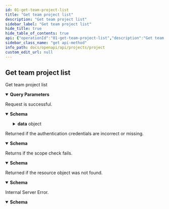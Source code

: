 ```yaml
---
id: 01-get-team-project-list
title: "Get team project list"
description: "Get team project list"
sidebar_label: "Get team project list"
hide_title: true
hide_table_of_contents: true
api: {"operationId":"01-get-team-project-list","description":"Get team project list","security":[{"oauth2":["read:project:project"]}],"parameters":[{"name":"teamID","in":"query","description":"The team ID","required":true,"schema":{"type":"string"}},{"name":"limit","in":"query","description":"The number of test case libraries returned by this request.","schema":{"type":"integer"}},{"name":"cursor","in":"query","description":"The starting location of this request.","schema":{"type":"string"}}],"responses":{"200":{"description":"Request is successful.","content":{"application/json":{"schema":{"type":"object","properties":{"data":{"type":"object","properties":{"list":{"type":"array","items":{"type":"object","properties":{"id":{"type":"string","description":"The project ID"},"name":{"type":"string","description":"The project Name"},"createTime":{"type":"integer","description":"The createTime of project"},"owner":{"type":"object","properties":{"id":{"type":"string","description":"The project owner ID"},"name":{"type":"string","description":"The project owner name"}}},"creator":{"type":"object","properties":{"id":{"type":"string","description":"The project creator ID"},"name":{"type":"string","description":"The project creator name"}}},"status":{"type":"object","properties":{"id":{"type":"string","description":"The ID of project status"},"name":{"type":"string","description":"The name of project status"},"category":{"type":"string","description":"The category of project status"}}},"statusCategory":{"type":"string","description":"The category of project status"},"stickToTop":{"type":"boolean","description":"Whether the project is at the top"},"isArchive":{"type":"boolean","description":"Archived project or not"},"archiveUser":{"type":"object","properties":{"id":{"type":"string","description":"The ID of people who archived project"},"name":{"type":"string","description":"The name of people who archived project"}}},"archiveTime":{"type":"integer","description":"Time when the project was archived"},"plannedStartDate":{"type":"string","description":"The date of project planned to start,sample as 2023-05-06"},"plannedEndDate":{"type":"string","description":"The date of project planned to end,sample as 2023-05-06"}},"title":"ProjectDetail"}},"pageInfo":{"type":"object","description":"Page information.","properties":{"count":{"type":"integer","description":"The number returned this time."},"endCursor":{"type":"string","description":"The last cursor on this page is generally used to turn pages."},"hasNextPage":{"type":"boolean","description":"Is there a next page."},"startCursor":{"type":"string","description":"The first cursor on this page is generally used to turn pages."},"totalCount":{"type":"integer","description":"The total number of items available in the entire collection, including those that are  returned in the current response."}}}}},"result":{"type":"string","description":"The result of this request."},"errorCode":{"type":"string","description":"The error code of this request."},"errorMsg":{"type":"string","description":"Error message for this request."}},"example":[{"result":"SUCCESS","data":{"list":[{"id":"5f1b0b5b","name":"project1","createTime":1691726809,"owner":{"id":"1b2b2b29","name":"owner"},"creator":{"id":"1b2b2b29","name":"creator"},"status":{"id":"to_do","name":"To Do","category":"to_do"},"statusCategory":"to_do","stickToTop":false,"isArchive":false,"archiveUser":{"id":"5h2b2b29","name":"archiveUser"},"archiveTime":1691726809,"plannedStartDate":"2023-01-01","plannedEndDate":"2023-01-31"}],"pageInfo":{"count":1,"endCursor":"sample_end_cursor","hasNextPage":false,"startCursor":"sample_start_cursor","totalCount":1}}}],"title":"ListProjectSuccessResponse"}}}},"401":{"description":"Returned if the authentication credentials are incorrect or missing.","content":{"application/json":{"schema":{"description":"Access token is invalid","type":"object","properties":{"result":{"type":"string","description":"The result of this request."},"errorCode":{"type":"string","description":"The error code of this request."},"errorMsg":{"type":"string","description":"Error message for this request."}},"example":{"result":"FAIL","errorCode":"Unauthorized","errorMsg":"Access token is invalid"},"title":"BadResponse401"}}}},"403":{"description":"Returns if the scope check fails.","content":{"application/json":{"schema":{"description":"Scope is invalid","type":"object","properties":{"result":{"type":"string","description":"The result of this request."},"errorCode":{"type":"string","description":"The error code of this request."},"errorMsg":{"type":"string","description":"Error message for this request."}},"example":{"result":"FAIL","errorCode":"Forbidden","errorMsg":"Scope is invalid"},"title":"BadResponse403"}}}},"404":{"description":"Returned if the resource object was not found.","content":{"application/json":{"schema":{"description":"Not Found","type":"object","properties":{"result":{"type":"string","description":"The result of this request."},"errorCode":{"type":"string","description":"The error code of this request."},"errorMsg":{"type":"string","description":"Error message for this request."}},"example":{"result":"FAIL","errorCode":"NotFound","errorMsg":"Not Found"},"title":"BadResponse404"}}}},"500":{"description":"Internal Server Error.","content":{"application/json":{"schema":{"description":"Internal Server Error","type":"object","properties":{"result":{"type":"string","description":"The result of this request."},"errorCode":{"type":"string","description":"The error code of this request."},"errorMsg":{"type":"string","description":"Error message for this request."}},"example":{"result":"FAIL","errorCode":"Internal Server Error","errorMsg":"Internal Server Error"},"title":"BadResponse500"}}}}},"method":"get","path":"/project/projects","servers":[{"url":"https://your-domain/openapi/v2"},{"url":"http://your-domain/openapi/v2"}],"securitySchemes":{"oauth2":{"type":"oauth2","flows":{"authorizationCode":{"authorizationUrl":"https://your-domain/oauth2/authorize","tokenUrl":"https://your-domain/oauth2/token","scopes":{"write:project:project":"Add, edit, delete project","read:project:project":"Access project information"}}}}},"info":{"title":"Project","version":"1.0","description":"This resource represents projects. Use it to get, create, update, and delete projects.\n"},"postman":{"name":"Get team project list","description":{"content":"Get team project list","type":"text/plain"},"url":{"path":["project","projects"],"host":["{{baseUrl}}"],"query":[{"disabled":false,"description":{"content":"(Required) The team ID","type":"text/plain"},"key":"teamID","value":""},{"disabled":false,"description":{"content":"The number of test case libraries returned by this request.","type":"text/plain"},"key":"limit","value":""},{"disabled":false,"description":{"content":"The starting location of this request.","type":"text/plain"},"key":"cursor","value":""}],"variable":[]},"header":[{"key":"Accept","value":"application/json"}],"method":"GET","auth":{"type":"oauth2","oauth2":[]}}}
sidebar_class_name: "get api-method"
info_path: docs/openapi/api/projects/project
custom_edit_url: null
---
```



## Get team project list



Get team project list

<details style={{"marginBottom":"1rem"}} data-collapsed={false} open={true}><summary style={{}}><strong>Query Parameters</strong></summary><div><ul><ParamsItem className={"paramsItem"} param={{"name":"teamID","in":"query","description":"The team ID","required":true,"schema":{"type":"string"}}}></ParamsItem><ParamsItem className={"paramsItem"} param={{"name":"limit","in":"query","description":"The number of test case libraries returned by this request.","schema":{"type":"integer"}}}></ParamsItem><ParamsItem className={"paramsItem"} param={{"name":"cursor","in":"query","description":"The starting location of this request.","schema":{"type":"string"}}}></ParamsItem></ul></div></details><div><ApiTabs><TabItem label={"200"} value={"200"}><div>

Request is successful.

</div><div><MimeTabs schemaType={"response"}><TabItem label={"application/json"} value={"application/json"}><SchemaTabs><TabItem label={"Schema"} value={"Schema"}><details style={{}} data-collapsed={false} open={true}><summary style={{"textAlign":"left"}}><strong>Schema</strong></summary><div style={{"textAlign":"left","marginLeft":"1rem"}}></div><ul style={{"marginLeft":"1rem"}}><SchemaItem collapsible={true} className={"schemaItem"}><details style={{}}><summary style={{}}><strong>data</strong><span style={{"opacity":"0.6"}}> object</span></summary><div style={{"marginLeft":"1rem"}}><SchemaItem collapsible={true} className={"schemaItem"}><details style={{}}><summary style={{}}><strong>list</strong><span style={{"opacity":"0.6"}}> object[]</span></summary><div style={{"marginLeft":"1rem"}}><li><div style={{"fontSize":"var(--ifm-code-font-size)","opacity":"0.6","marginLeft":"-.5rem","paddingBottom":".5rem"}}>Array [</div></li><SchemaItem collapsible={false} name={"id"} required={false} schemaName={"string"} qualifierMessage={undefined} schema={{"type":"string","description":"The project ID"}}></SchemaItem><SchemaItem collapsible={false} name={"name"} required={false} schemaName={"string"} qualifierMessage={undefined} schema={{"type":"string","description":"The project Name"}}></SchemaItem><SchemaItem collapsible={false} name={"createTime"} required={false} schemaName={"integer"} qualifierMessage={undefined} schema={{"type":"integer","description":"The createTime of project"}}></SchemaItem><SchemaItem collapsible={true} className={"schemaItem"}><details style={{}}><summary style={{}}><strong>owner</strong><span style={{"opacity":"0.6"}}> object</span></summary><div style={{"marginLeft":"1rem"}}><SchemaItem collapsible={false} name={"id"} required={false} schemaName={"string"} qualifierMessage={undefined} schema={{"type":"string","description":"The project owner ID"}}></SchemaItem><SchemaItem collapsible={false} name={"name"} required={false} schemaName={"string"} qualifierMessage={undefined} schema={{"type":"string","description":"The project owner name"}}></SchemaItem></div></details></SchemaItem><SchemaItem collapsible={true} className={"schemaItem"}><details style={{}}><summary style={{}}><strong>creator</strong><span style={{"opacity":"0.6"}}> object</span></summary><div style={{"marginLeft":"1rem"}}><SchemaItem collapsible={false} name={"id"} required={false} schemaName={"string"} qualifierMessage={undefined} schema={{"type":"string","description":"The project creator ID"}}></SchemaItem><SchemaItem collapsible={false} name={"name"} required={false} schemaName={"string"} qualifierMessage={undefined} schema={{"type":"string","description":"The project creator name"}}></SchemaItem></div></details></SchemaItem><SchemaItem collapsible={true} className={"schemaItem"}><details style={{}}><summary style={{}}><strong>status</strong><span style={{"opacity":"0.6"}}> object</span></summary><div style={{"marginLeft":"1rem"}}><SchemaItem collapsible={false} name={"id"} required={false} schemaName={"string"} qualifierMessage={undefined} schema={{"type":"string","description":"The ID of project status"}}></SchemaItem><SchemaItem collapsible={false} name={"name"} required={false} schemaName={"string"} qualifierMessage={undefined} schema={{"type":"string","description":"The name of project status"}}></SchemaItem><SchemaItem collapsible={false} name={"category"} required={false} schemaName={"string"} qualifierMessage={undefined} schema={{"type":"string","description":"The category of project status"}}></SchemaItem></div></details></SchemaItem><SchemaItem collapsible={false} name={"statusCategory"} required={false} schemaName={"string"} qualifierMessage={undefined} schema={{"type":"string","description":"The category of project status"}}></SchemaItem><SchemaItem collapsible={false} name={"stickToTop"} required={false} schemaName={"boolean"} qualifierMessage={undefined} schema={{"type":"boolean","description":"Whether the project is at the top"}}></SchemaItem><SchemaItem collapsible={false} name={"isArchive"} required={false} schemaName={"boolean"} qualifierMessage={undefined} schema={{"type":"boolean","description":"Archived project or not"}}></SchemaItem><SchemaItem collapsible={true} className={"schemaItem"}><details style={{}}><summary style={{}}><strong>archiveUser</strong><span style={{"opacity":"0.6"}}> object</span></summary><div style={{"marginLeft":"1rem"}}><SchemaItem collapsible={false} name={"id"} required={false} schemaName={"string"} qualifierMessage={undefined} schema={{"type":"string","description":"The ID of people who archived project"}}></SchemaItem><SchemaItem collapsible={false} name={"name"} required={false} schemaName={"string"} qualifierMessage={undefined} schema={{"type":"string","description":"The name of people who archived project"}}></SchemaItem></div></details></SchemaItem><SchemaItem collapsible={false} name={"archiveTime"} required={false} schemaName={"integer"} qualifierMessage={undefined} schema={{"type":"integer","description":"Time when the project was archived"}}></SchemaItem><SchemaItem collapsible={false} name={"plannedStartDate"} required={false} schemaName={"string"} qualifierMessage={undefined} schema={{"type":"string","description":"The date of project planned to start,sample as 2023-05-06"}}></SchemaItem><SchemaItem collapsible={false} name={"plannedEndDate"} required={false} schemaName={"string"} qualifierMessage={undefined} schema={{"type":"string","description":"The date of project planned to end,sample as 2023-05-06"}}></SchemaItem><li><div style={{"fontSize":"var(--ifm-code-font-size)","opacity":"0.6","marginLeft":"-.5rem"}}>]</div></li></div></details></SchemaItem><SchemaItem collapsible={true} className={"schemaItem"}><details style={{}}><summary style={{}}><strong>pageInfo</strong><span style={{"opacity":"0.6"}}> object</span></summary><div style={{"marginLeft":"1rem"}}><div style={{"marginTop":".5rem","marginBottom":".5rem"}}>

Page information.

</div><SchemaItem collapsible={false} name={"count"} required={false} schemaName={"integer"} qualifierMessage={undefined} schema={{"type":"integer","description":"The number returned this time."}}></SchemaItem><SchemaItem collapsible={false} name={"endCursor"} required={false} schemaName={"string"} qualifierMessage={undefined} schema={{"type":"string","description":"The last cursor on this page is generally used to turn pages."}}></SchemaItem><SchemaItem collapsible={false} name={"hasNextPage"} required={false} schemaName={"boolean"} qualifierMessage={undefined} schema={{"type":"boolean","description":"Is there a next page."}}></SchemaItem><SchemaItem collapsible={false} name={"startCursor"} required={false} schemaName={"string"} qualifierMessage={undefined} schema={{"type":"string","description":"The first cursor on this page is generally used to turn pages."}}></SchemaItem><SchemaItem collapsible={false} name={"totalCount"} required={false} schemaName={"integer"} qualifierMessage={undefined} schema={{"type":"integer","description":"The total number of items available in the entire collection, including those that are  returned in the current response."}}></SchemaItem></div></details></SchemaItem></div></details></SchemaItem><SchemaItem collapsible={false} name={"result"} required={false} schemaName={"string"} qualifierMessage={undefined} schema={{"type":"string","description":"The result of this request."}}></SchemaItem><SchemaItem collapsible={false} name={"errorCode"} required={false} schemaName={"string"} qualifierMessage={undefined} schema={{"type":"string","description":"The error code of this request."}}></SchemaItem><SchemaItem collapsible={false} name={"errorMsg"} required={false} schemaName={"string"} qualifierMessage={undefined} schema={{"type":"string","description":"Error message for this request."}}></SchemaItem></ul></details></TabItem><TabItem label={"Example (from schema)"} value={"Example (from schema)"}><ResponseSamples responseExample={"[\n  {\n    \"result\": \"SUCCESS\",\n    \"data\": {\n      \"list\": [\n        {\n          \"id\": \"5f1b0b5b\",\n          \"name\": \"project1\",\n          \"createTime\": 1691726809,\n          \"owner\": {\n            \"id\": \"1b2b2b29\",\n            \"name\": \"owner\"\n          },\n          \"creator\": {\n            \"id\": \"1b2b2b29\",\n            \"name\": \"creator\"\n          },\n          \"status\": {\n            \"id\": \"to_do\",\n            \"name\": \"To Do\",\n            \"category\": \"to_do\"\n          },\n          \"statusCategory\": \"to_do\",\n          \"stickToTop\": false,\n          \"isArchive\": false,\n          \"archiveUser\": {\n            \"id\": \"5h2b2b29\",\n            \"name\": \"archiveUser\"\n          },\n          \"archiveTime\": 1691726809,\n          \"plannedStartDate\": \"2023-01-01\",\n          \"plannedEndDate\": \"2023-01-31\"\n        }\n      ],\n      \"pageInfo\": {\n        \"count\": 1,\n        \"endCursor\": \"sample_end_cursor\",\n        \"hasNextPage\": false,\n        \"startCursor\": \"sample_start_cursor\",\n        \"totalCount\": 1\n      }\n    }\n  }\n]"} language={"json"}></ResponseSamples></TabItem></SchemaTabs></TabItem></MimeTabs></div></TabItem><TabItem label={"401"} value={"401"}><div>

Returned if the authentication credentials are incorrect or missing.

</div><div><MimeTabs schemaType={"response"}><TabItem label={"application/json"} value={"application/json"}><SchemaTabs><TabItem label={"Schema"} value={"Schema"}><details style={{}} data-collapsed={false} open={true}><summary style={{"textAlign":"left"}}><strong>Schema</strong></summary><div style={{"textAlign":"left","marginLeft":"1rem"}}></div><ul style={{"marginLeft":"1rem"}}><SchemaItem collapsible={false} name={"result"} required={false} schemaName={"string"} qualifierMessage={undefined} schema={{"type":"string","description":"The result of this request."}}></SchemaItem><SchemaItem collapsible={false} name={"errorCode"} required={false} schemaName={"string"} qualifierMessage={undefined} schema={{"type":"string","description":"The error code of this request."}}></SchemaItem><SchemaItem collapsible={false} name={"errorMsg"} required={false} schemaName={"string"} qualifierMessage={undefined} schema={{"type":"string","description":"Error message for this request."}}></SchemaItem></ul></details></TabItem><TabItem label={"Example (from schema)"} value={"Example (from schema)"}><ResponseSamples responseExample={"{\n  \"result\": \"FAIL\",\n  \"errorCode\": \"Unauthorized\",\n  \"errorMsg\": \"Access token is invalid\"\n}"} language={"json"}></ResponseSamples></TabItem></SchemaTabs></TabItem></MimeTabs></div></TabItem><TabItem label={"403"} value={"403"}><div>

Returns if the scope check fails.

</div><div><MimeTabs schemaType={"response"}><TabItem label={"application/json"} value={"application/json"}><SchemaTabs><TabItem label={"Schema"} value={"Schema"}><details style={{}} data-collapsed={false} open={true}><summary style={{"textAlign":"left"}}><strong>Schema</strong></summary><div style={{"textAlign":"left","marginLeft":"1rem"}}></div><ul style={{"marginLeft":"1rem"}}><SchemaItem collapsible={false} name={"result"} required={false} schemaName={"string"} qualifierMessage={undefined} schema={{"type":"string","description":"The result of this request."}}></SchemaItem><SchemaItem collapsible={false} name={"errorCode"} required={false} schemaName={"string"} qualifierMessage={undefined} schema={{"type":"string","description":"The error code of this request."}}></SchemaItem><SchemaItem collapsible={false} name={"errorMsg"} required={false} schemaName={"string"} qualifierMessage={undefined} schema={{"type":"string","description":"Error message for this request."}}></SchemaItem></ul></details></TabItem><TabItem label={"Example (from schema)"} value={"Example (from schema)"}><ResponseSamples responseExample={"{\n  \"result\": \"FAIL\",\n  \"errorCode\": \"Forbidden\",\n  \"errorMsg\": \"Scope is invalid\"\n}"} language={"json"}></ResponseSamples></TabItem></SchemaTabs></TabItem></MimeTabs></div></TabItem><TabItem label={"404"} value={"404"}><div>

Returned if the resource object was not found.

</div><div><MimeTabs schemaType={"response"}><TabItem label={"application/json"} value={"application/json"}><SchemaTabs><TabItem label={"Schema"} value={"Schema"}><details style={{}} data-collapsed={false} open={true}><summary style={{"textAlign":"left"}}><strong>Schema</strong></summary><div style={{"textAlign":"left","marginLeft":"1rem"}}></div><ul style={{"marginLeft":"1rem"}}><SchemaItem collapsible={false} name={"result"} required={false} schemaName={"string"} qualifierMessage={undefined} schema={{"type":"string","description":"The result of this request."}}></SchemaItem><SchemaItem collapsible={false} name={"errorCode"} required={false} schemaName={"string"} qualifierMessage={undefined} schema={{"type":"string","description":"The error code of this request."}}></SchemaItem><SchemaItem collapsible={false} name={"errorMsg"} required={false} schemaName={"string"} qualifierMessage={undefined} schema={{"type":"string","description":"Error message for this request."}}></SchemaItem></ul></details></TabItem><TabItem label={"Example (from schema)"} value={"Example (from schema)"}><ResponseSamples responseExample={"{\n  \"result\": \"FAIL\",\n  \"errorCode\": \"NotFound\",\n  \"errorMsg\": \"Not Found\"\n}"} language={"json"}></ResponseSamples></TabItem></SchemaTabs></TabItem></MimeTabs></div></TabItem><TabItem label={"500"} value={"500"}><div>

Internal Server Error.

</div><div><MimeTabs schemaType={"response"}><TabItem label={"application/json"} value={"application/json"}><SchemaTabs><TabItem label={"Schema"} value={"Schema"}><details style={{}} data-collapsed={false} open={true}><summary style={{"textAlign":"left"}}><strong>Schema</strong></summary><div style={{"textAlign":"left","marginLeft":"1rem"}}></div><ul style={{"marginLeft":"1rem"}}><SchemaItem collapsible={false} name={"result"} required={false} schemaName={"string"} qualifierMessage={undefined} schema={{"type":"string","description":"The result of this request."}}></SchemaItem><SchemaItem collapsible={false} name={"errorCode"} required={false} schemaName={"string"} qualifierMessage={undefined} schema={{"type":"string","description":"The error code of this request."}}></SchemaItem><SchemaItem collapsible={false} name={"errorMsg"} required={false} schemaName={"string"} qualifierMessage={undefined} schema={{"type":"string","description":"Error message for this request."}}></SchemaItem></ul></details></TabItem><TabItem label={"Example (from schema)"} value={"Example (from schema)"}><ResponseSamples responseExample={"{\n  \"result\": \"FAIL\",\n  \"errorCode\": \"Internal Server Error\",\n  \"errorMsg\": \"Internal Server Error\"\n}"} language={"json"}></ResponseSamples></TabItem></SchemaTabs></TabItem></MimeTabs></div></TabItem></ApiTabs></div>